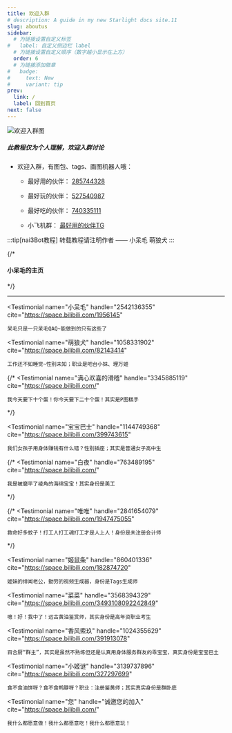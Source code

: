 ```yaml
---
title: 欢迎入群
# description: A guide in my new Starlight docs site.11
slug: aboutus
sidebar:
  # 为链接设置自定义标签
#   label: 自定义侧边栏 label
  # 为链接设置自定义顺序（数字越小显示在上方）
  order: 6
  # 为链接添加徽章
#   badge:
#     text: New
#     variant: tip
prev:
  link: /
  label: 回到首页
next: false
---
```



![欢迎入群图](../../../assets/教程中图片/欢迎入群图.webp)

##### 此教程仅为个人理解，欢迎入群讨论

- 欢迎入群，有图包、tags、画图机器人哦：

  - 最好用的伙伴： [285744328](https://qm.qq.com/q/WLbiUzemg4)

  - 最好玩的伙伴： [527540987](https://qm.qq.com/q/tYgJKKMBCo)

  - 最好吃的伙伴： [740335111](https://qm.qq.com/q/ezj31J63iU)

  - 小飞机群： [最好用的伙伴TG](https://t.me/+pWzIabEngwI3Njdl)

:::tip[nai3Bot教程]
转载教程请注明作者
       —— 小呆毛 萌狼犬
:::

{/*
#### 小呆毛的主页


<CardGrid>
  <LinkCard title="Pixiv" href="https://www.pixiv.net/users/3289652" />
  <LinkCard title="BiliBili" href="https://space.bilibili.com/1956145" />
</CardGrid>
  <LinkCard title="Github" href="https://github.com/misaka20002" />
*/}

---


<TestimonialGrid title="- 关于我们 -">






  <Testimonial
    name="小呆毛"
    handle="2542136355"
    cite="https://space.bilibili.com/1956145"
  >
    呆毛只是一只呆毛QAQ~能做到的只有这些了
  </Testimonial>

  <Testimonial
    name="萌狼犬"
    handle="1058331902"
    cite="https://space.bilibili.com/82143414"
  >
    工作还不如睡觉~性别未知；职业是吧台小妹、理万姬
  </Testimonial>

  {/* <Testimonial
    name="满心欢喜的滑稽"
    handle="3345885119"
    cite="https://space.bilibili.com/"
  >
    我今天要下十个蛋！你今天要下二十个蛋！其实是P图糕手
  </Testimonial> */}

  <Testimonial
    name="宝宝巴士"
    handle="1144749368"
    cite="https://space.bilibili.com/399743615"
  >
    我们女孩子用身体赚钱有什么错？性别插座；其实是普通女子高中生
  </Testimonial>

  {/* <Testimonial
    name="白夜"
    handle="763489195"
    cite="https://space.bilibili.com/"
  >
    我是被磨平了棱角的海绵宝宝！其实身份是美工
  </Testimonial> */}

  {/* <Testimonial
    name="唯唯"
    handle="2841654079"
    cite="https://space.bilibili.com/1947475055"
  >
    救命好多蚊子！打工人打工魂打工才是人上人！身份是未注册会计师
  </Testimonial> */}

  <Testimonial
    name="姬鼠条"
    handle="860401336"
    cite="https://space.bilibili.com/182874720"
  >
    姬妹的绯闻老公，勤劳的视频生成器，身份是Tags生成师
  </Testimonial>

  <Testimonial
    name="菜菜"
    handle="3568394329"
    cite="https://space.bilibili.com/3493108092242849"
  >
    噫！好！我中了！远古黄油鉴赏师，其实身份是高年资职业考生
  </Testimonial>

  <Testimonial
    name="香风索玖"
    handle="1024355629"
    cite="https://space.bilibili.com/391913078"
  >
    百合厨“群主”，其实是虽然不熟练但还是认真用身体服务群友的乖宝宝，真实身份是宝宝巴土
  </Testimonial>

  <Testimonial
    name="小姬谜"
    handle="3139737896"
    cite="https://space.bilibili.com/327297699"
  >
    食不食油饼呀？食不食鸭脖呀？职业：注册鉴黄师；其实真实身份是群卧底
  </Testimonial>

  <Testimonial
    name="您"
    handle="诚邀您的加入"
    cite="https://space.bilibili.com/"
  >
    我什么都愿意做！我什么都愿意吃！我什么都愿意玩！
  </Testimonial>





  
</TestimonialGrid>
